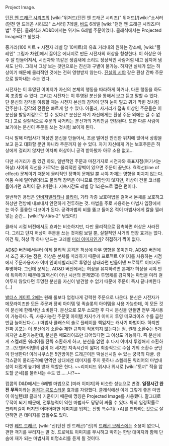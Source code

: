 Project Image.

[[던전 앤 드래곤 시리즈]]의 [wiki:"위저드(던전 앤 드래곤 시리즈)" 위저드]/[wiki:"소서러(던전 앤 드래곤 시리즈)" 소서러] 7레벨, [[바드]] 6레벨 [wiki:"던전 앤 드래곤 시리즈/마법" 주문]. 클래식과 AD&D에서는 위저드 6레벨 주문이었다. 클래식에서는 Projected Image라고 칭했다.

중거리(100 피트 + 시전자 레벨 당 10피트)의 유효 거리내의 원하는 장소에, [wiki:"플레인" 그림자 차원]에서 끌어온 에너지로 만든 시전자의 허상을 형성한다. 이 허상은 아주 잘 만들어져서, 시전자와 똑같은 생김새에 소리도 정상적인 사람처럼 내고 심지어 냄새도 난다. 그래서 그냥 보는 것만으로는 진신과 구별이 불가능. 하지만 실체가 없는 허상이기 때문에 물리적인 것에는 전혀 영향받지 않는다. [[진실의 시야]] 같은 환상 간파 주문으로 알아내는 수는 있다.

시전자는 이 투영된 이미지가 자신의 본체의 행동을 따라하게 하거나, 다른 행동을 하도록 조종할 수 있다. 그리고 시전자는 이 투영된 분신을 통해서 보고 듣고 말할 수 있다. 단 분신의 감각을 이용할 때는 시전자 본신의 감각이 닫혀 눈이 멀고 귀가 막힌 것처럼 간주한다. 감각의 전환은 빠르게 할 수 있다.
아울러, 사거리가 접촉 이상인 주문들은 이 분신을 발동지점으로 할 수 있다.[* 분신은 자기 자신에게는 환상 주문 외에는 걸 수 없다.] 고로 실질적으로 주문의 사거리는 분신과의 거리만큼 연장된다. 또한 다른 사람이 보기에는 분신이 주문을 쓰는 것처럼 보이게 된다.

다시 말해 마법사가 허상인 분신을 만들어서, 조금 떨어진 안전한 위치에 앉아서 상황을 보고 듣고 대화할 뿐만 아니라 주문까지 쓸 수 있다. 자기 자신에게 거는 보호주문은 허상에게 걸리지 않지만 어차피 허상이니 공격 받아봤자 아무 소용 없고...

다만 사거리가 좀 있긴 하되, 일반적인 주문과 마찬가지로 시전자와 목표지점(여기서는 허상) 사이의 직선을 가로막는 물리적인 장벽이 있으면 주문이 끝난다. 효력선(line of effect) 문제이기 때문에 물리적인 장벽이 문제일 뿐 시야 자체는 영향을 미치지 않는다. 어둠 속에 밀어넣더라도 물리적 장벽은 아니므로 영향받지 않지만, 허상이 건물 코너를 돌아가면 효력이 끝나버린다.
지속시간도 레벨 당 1라운드로 짧은 편이다.

일반적인 용법은 [[인비저빌리티]]나 [[플라이]], 기타 각종 보호마법을 걸어서 본체를 보호하고 허상만 전방에 내보내서 안전하게 전투하는 것. 마법을 주로 사용하는 마법사 입장에서는 아주 훌륭한 디코이가 된다. 공격마법의 비를 뚫고 들어온 적이 마법사에게 칼을 찔러넣는 순간... [wiki:"낚시#s-2" 낚았다!]

클래식 시절 버전에서도 효과는 비슷하지만, 다만 물리적으로 접촉하면 허상은 사라진다. 그리고 단지 허상이 주문을 쓰는 것처럼 보일 뿐, 실질적인 사거리 연장 효과는 없다. 이건 뭐, 허상 딱 하나 만드는 고레벨 [[미러 이미지]]인가? 허접하기 짝이 없다.

AD&D 버전에서부터 이제 물리적 공격은 허상에 아무 영향을 못미친다.
AD&D 버전에서 조금 웃기는 점은, 허상은 본체를 따라하기 때문에 프로젝트 이미지를 사용하는 시점에서 주문사용자가 이미 인비저빌리티로 투명한 상태라면 만들어낸 프로젝트 이미지도 투명하다. 그런데 문제는, AD&D 버전에서는 허상을 유지하려면 본체가 허상을 시야 안에 둬야하기 때문에(효력선이 아닌 시선의 문제였다) 투명체를 감지하는 마법을 미리 걸어두지 않았다면 투명한 분신을 자신이 발견할 수 없기 때문에 주문이 즉시 끝나버린다(...)


[[발더스 게이트 2]]에는 원래 룰보다 엄청나게 강력한 주문으로 나온다. 분신은 시전자가 메모라이즈한 모든 주문과 장비 아이템 및 퀵슬롯의 아이템을 사용 가능한데, 이 모든 것이 분신에 한해서만 소비된다. 분신으로 모두 소모한 후 다시 분신을 만들면 전부 재사용이 가능하다. 즉, 사용가능한 주문및 아이템 차지수가 이미지 투영 메모라이즈 수를 곱한 만큼 늘어난다.(...) 마법사 클래스의 솔로 플레이를 책임지는 캐사기 마법이다.
하지만 진짜 공포는 이 분신에게 소환수 제한 규칙이 적용되지 않는다는 점. 원래 소환수는 5개까지만 소환가능한데, 분신은 메모라이즈만 되어있다면 그 이상도 가능하다. 즉 분신에게 스켈레톤 워리어를 잔뜩 소환하게 하고, 분신을 없앤 후 다시 이미지 투영해서 소환하고...(모덴카이넨의 검이 더 세지만 지속시간이 짧다) 최종적으로 수십 기의 소환수 군단이 탄생한다! 이레니쿠스든 5인방이든 드래곤이든 떡실신시킬 수 있는 궁극의 다굴. 캉각스같이 물리공격에 면역인 상대에겐 데미지를 주지 못하나 스켈레톤 워리어의 마법내성이 더럽게 높기에 방패 역할은 한다. ~~리미티드 위시나 위시로 [wiki:"토끼" 적을 압도할 군세]를 불러내는 수도 있......나?~~

캡콤의 D&D에서는 6레벨 마법으로 [미러 이미지]와 비슷한 성능으로 변경. '''일정시간 완전 무적'''이라는 [[충격과 공포]]스러운 효과를 자랑했다. 클래식에선 이게 그렇게 좋은 마법이 아닐텐데! 클래식 기준이기 때문에 명칭은 Projected Image를 사용했다.
말그대로 무적이 되기 때문에, 전투능력이 약한 마법사도 당당히 싸울 수 있다. 특히 일정확률로 크리티컬이 터지면 어마어마한 데미지를 입히는 전방 특수기(→A)를 연타하는것으로 잘만하면 큰 데미지를 입힐수도 있다.

다만 [[레드 드래곤]], [wiki:"신(던전 앤 드래곤)"신]의 [[드래곤 브레스]]에는 소용이 없으니, 괜한 객기를 부리지는 말 것. 프로텍트 이미지를 무시하고 박히는 한방 대미지와 함께 단숨에 재가 되는 마법사의 비명소리를 듣게 될 것이다.
